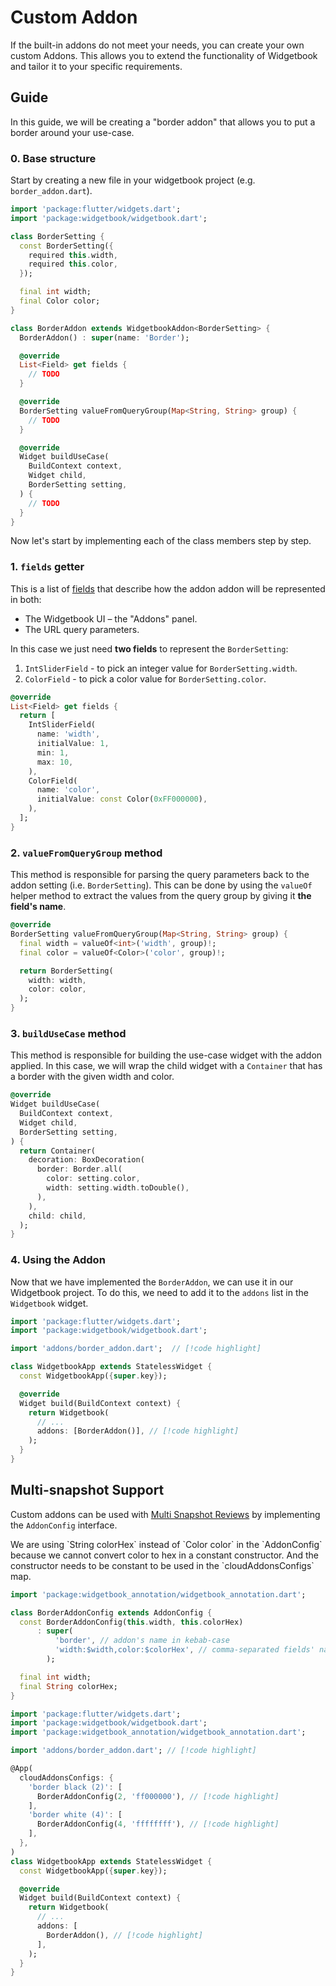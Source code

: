 # Custom Addon

If the built-in addons do not meet your needs, you can create your own custom Addons. This
allows you to extend the functionality of Widgetbook and tailor it to your specific requirements.

## Guide

In this guide, we will be creating a "border addon" that allows you to put a border around your use-case.

### 0. Base structure

Start by creating a new file in your widgetbook project (e.g. `border_addon.dart`).

```dart title=widgetbook/lib/addons/border_addon.dart
import 'package:flutter/widgets.dart';
import 'package:widgetbook/widgetbook.dart';

class BorderSetting {
  const BorderSetting({
    required this.width,
    required this.color,
  });

  final int width;
  final Color color;
}

class BorderAddon extends WidgetbookAddon<BorderSetting> {
  BorderAddon() : super(name: 'Border');

  @override
  List<Field> get fields {
    // TODO
  }

  @override
  BorderSetting valueFromQueryGroup(Map<String, String> group) {
    // TODO
  }

  @override
  Widget buildUseCase(
    BuildContext context,
    Widget child,
    BorderSetting setting,
  ) {
    // TODO
  }
}
```

Now let's start by implementing each of the class members step by step.

### 1. `fields` getter

This is a list of [fields](/guides/fields) that describe how the addon addon will be represented in both:

- The Widgetbook UI – the "Addons" panel.
- The URL query parameters.

In this case we just need **two fields** to represent the `BorderSetting`:

1. `IntSliderField` - to pick an integer value for `BorderSetting.width`.
1. `ColorField` - to pick a color value for `BorderSetting.color`.

```dart
@override
List<Field> get fields {
  return [
    IntSliderField(
      name: 'width',
      initialValue: 1,
      min: 1,
      max: 10,
    ),
    ColorField(
      name: 'color',
      initialValue: const Color(0xFF000000),
    ),
  ];
}
```

### 2. `valueFromQueryGroup` method

This method is responsible for parsing the query parameters back to the addon setting (i.e. `BorderSetting`). This can be done by using the `valueOf` helper method to extract the values from the query group by giving it **the field's name**.

```dart
@override
BorderSetting valueFromQueryGroup(Map<String, String> group) {
  final width = valueOf<int>('width', group)!;
  final color = valueOf<Color>('color', group)!;

  return BorderSetting(
    width: width,
    color: color,
  );
}
```

### 3. `buildUseCase` method

This method is responsible for building the use-case widget with the addon applied. In this case, we will wrap the child widget with a `Container` that has a border with the given width and color.

```dart
@override
Widget buildUseCase(
  BuildContext context,
  Widget child,
  BorderSetting setting,
) {
  return Container(
    decoration: BoxDecoration(
      border: Border.all(
        color: setting.color,
        width: setting.width.toDouble(),
      ),
    ),
    child: child,
  );
}
```

### 4. Using the Addon

Now that we have implemented the `BorderAddon`, we can use it in our Widgetbook project. To do this, we need to add it to the `addons` list in the `Widgetbook` widget.

```dart title=widgetbook/lib/main.dart
import 'package:flutter/widgets.dart';
import 'package:widgetbook/widgetbook.dart';

import 'addons/border_addon.dart';  // [!code highlight]

class WidgetbookApp extends StatelessWidget {
  const WidgetbookApp({super.key});

  @override
  Widget build(BuildContext context) {
    return Widgetbook(
      // ...
      addons: [BorderAddon()], // [!code highlight]
    );
  }
}
```

## Multi-snapshot Support

Custom addons can be used with [Multi Snapshot Reviews](/cloud/snapshots/multi-snapshot) by implementing the `AddonConfig` interface.

<Info>
  We are using `String colorHex` instead of `Color color` in the `AddonConfig`
  because we cannot convert color to hex in a constant constructor. And the
  constructor needs to be constant to be used in the `cloudAddonsConfigs` map.
</Info>

```dart title=widgetbook/lib/addons/border_addon.dart
import 'package:widgetbook_annotation/widgetbook_annotation.dart';

class BorderAddonConfig extends AddonConfig {
  const BorderAddonConfig(this.width, this.colorHex)
      : super(
          'border', // addon's name in kebab-case
          'width:$width,color:$colorHex', // comma-separated fields' names/values
        );

  final int width;
  final String colorHex;
}
```

```dart title=widgetbook/lib/main.dart
import 'package:flutter/widgets.dart';
import 'package:widgetbook/widgetbook.dart';
import 'package:widgetbook_annotation/widgetbook_annotation.dart';

import 'addons/border_addon.dart'; // [!code highlight]

@App(
  cloudAddonsConfigs: {
    'border black (2)': [
      BorderAddonConfig(2, 'ff000000'), // [!code highlight]
    ],
    'border white (4)': [
      BorderAddonConfig(4, 'ffffffff'), // [!code highlight]
    ],
  },
)
class WidgetbookApp extends StatelessWidget {
  const WidgetbookApp({super.key});

  @override
  Widget build(BuildContext context) {
    return Widgetbook(
      // ...
      addons: [
        BorderAddon(), // [!code highlight]
      ],
    );
  }
}
```
